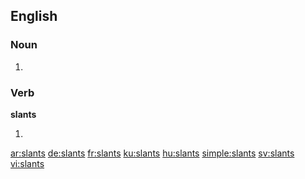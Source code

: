 
==English==

===Noun===
{{head|en}}

# {{plural of|slant}}

===Verb===
'''slants'''

# {{en-third-person singular of|slant}}

[[ar:slants]]
[[de:slants]]
[[fr:slants]]
[[ku:slants]]
[[hu:slants]]
[[simple:slants]]
[[sv:slants]]
[[vi:slants]]